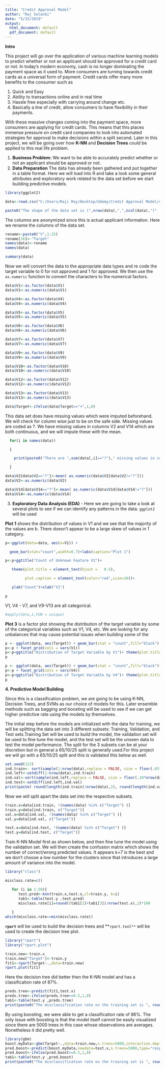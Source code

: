 ```yaml
---
title: "Credit Approval Model"
author: "Raj Solanki"
date: "5/15/2019"
output:
  html_document: default
  pdf_document: default
---
```


**Intro**

   This project will go over the application of various machine learning models to predict whether or not an applicant should be approved for a credit card or not. In today's modern economy, cash is no longer dominating the payment space as it used to. More consumers are turning towards credit cards as a universal form of payment. Credit cards offer many more benefits to the consumer such as

   1. Quick and Easy
   2. Ability to transactions online and in real time
   3. Hassle free especially with carrying around change etc.
   4. Basically a line of credit, allow consumers to have flexibility in their payments.

 

With these massive changes coming into the payment space, more consumers are applying for credit cards. This means that this places immense pressure on credit card companies to look into automated strategies for approval to make decisions within a split second. Later in this project, we will be going over how **K-NN** and **Decision Trees** could be applied to this real life problem.

1. **Business Problem:** We want to be able to accurately predict whether or not an applicant should be approved or not.
2. **Data Preparation** The data has already been gathered and put together in a table format. Here we will load into R and take a look some general attributes and exploratory work related to the data set before we start building predictive models.

 
```r
library(ggplot2)
```

 
```r

data<-read.csv("C:/Users/Raji Roy/Desktop/Udemy/Credit Approval Model/crx.txt",header = F,sep=",", stringsAsFactors = F)
```


```r
paste0("The shape of the data set is (",nrow(data),",",ncol(data),")"  )
```

 

The columns are anonymized since this is actual applicant information. Here we rename the columns of the data set.

```r

rename<-paste0("V",1:15)
rename[16]<-"Target"
names(data)<-rename
names(data)
```

 
```r
summary(data)
```

 
Now we will convert the data to the appropriate data types and re code the target variable to 0 for not approved and 1 for approved. We then use the `as.numeric` function to convert the characters to the numerical factors.

 
```r

data$V1<-as.factor(data$V1)
data$V1<-as.numeric(data$V1)

data$V4<-as.factor(data$V4)
data$V4<-as.numeric(data$V4)

data$V5<-as.factor(data$V5)
data$V5<-as.numeric(data$V5)

data$V6<-as.factor(data$V6)
data$V6<-as.numeric(data$V6)

data$V7<-as.factor(data$V7)
data$V7<-as.numeric(data$V7)

data$V9<-as.factor(data$V9)
data$V9<-as.numeric(data$V9)

data$V10<-as.factor(data$V10)
data$V10<-as.numeric(data$V10)

data$V12<-as.factor(data$V12)
data$V12<-as.numeric(data$V12)

data$V13<-as.factor(data$V13)
data$V13<-as.numeric(data$V13)

data$Target<-ifelse(data$Target=="+",1,0)

```

 

This data set does have missing values which were imputed beforehand. We will check for column wise just to be on the safe side. Missing values are coded as ?. We have missing values in columns V2 and V14 which are both continuous, and we will impute these with the mean.

 

```r

  for(i in names(data))

  {

    print(paste0("There are ",sum(data[,i]=="?")," missing values in column ",i))

  }

```

 


```r

data$V2[data$V2=="?"]<-mean( as.numeric(data$V2[data$V2!="?"]))
data$V2<-as.numeric(data$V2)

data$V14[data$V14=="?"]<-mean( as.numeric(data$V14[data$V14!="?"]))
data$V14<-as.numeric(data$V14)
```


3. **Exploratory Data Analysis (EDA)** - Here we are going to take a look at several plots to see if we can identify any patterns in the data. `ggplot2` will be used

 

**Plot 1** shows the distribution of values in V1 and we see that the majority of the values are b. There doesn't appear to be a large skew of values in 1 category.

```r

p<-ggplot(data=data, aes(x=V1)) +

  geom_bar(stat="count",width=0.7)+labs(caption="Plot 1")

p<-p+ggtitle("Count of Unknown Feature V1")+

   theme(plot.title = element_text(hjust =   0.5),

         plot.caption = element_text(color="red",size=10))+

   ylab("Count")+xlab("V1")

p

```

 
 

 
V1, V4 - V7, and V9-V13 are all categorical.

```r

#apply(data,2,FUN = unique)

```

 

**Plot 3** is a factor plot showing the distribution of the target variable by some of the categorical variables such as V1, V4, etc. We are looking for any unbalances that may cause potential issues when building some of the


```r

p <- ggplot(data, aes(Target)) + geom_bar(stat = "count",fill="black")
p<-p + facet_grid(cols = vars(V1))
p<-p+ggtitle("Distribution of Target Variable by V1")+ theme(plot.title = element_text(hjust =   0.5))
p

```

 


```r

p <- ggplot(data, aes(Target)) + geom_bar(stat = "count",fill="black")+coord_flip()
p<-p + facet_grid(cols = vars(V4))
p<-p+ggtitle("Distribution of Target Variable by V4")+ theme(plot.title = element_text(hjust =   0.5))
p

```

 
**4. Predictive Model Building **

Since this is a classification problem, we are going to be using K-NN, Decision Trees, and SVMs as our choice of models for this. Later ensemble methods such as bagging and boosting will be used to see if we can get higher predictive rate using the models
by themselves.

The initial step before the models are initialized with the data for training, we will be splitting the data set into 3 different subsets: Training, Validation, and Test sets.Training Set will be used to build the model, the validation set will be used to fine tune the model, and the test set will be the unseen data to test the model performance. The split for the 3 subsets can be at your discretion but in general a 65/10/25 split is generally used.For this project we will go with a 65/10/25 split and this is  validated this below as well.

 
```r

set.seed(123)
ind.train<- sort(sample(1:nrow(data),replace = FALSE, size = floor(.65*nrow(data))))
ind.left<-setdiff(1:nrow(data),ind.train)
ind.val<-sort(sample(ind.left,replace = FALSE, size = floor(.10*nrow(data))))
ind.test<-setdiff(ind.left,ind.val)
print(paste( round(length(ind.train)/nrow(data),2), round(length(ind.val)/nrow(data),2), round(length(ind.test)/nrow(data)),2 ))

```

 
Now we will split apart the data set into the respective subsets.

 
```r

train.x=data[ind.train, !(names(data) %in% c("Target") )]
train.y=data[ind.train, c("Target")]
val.x=data[ind.val, !(names(data) %in% c("Target") )]
val.y=data[ind.val, c("Target")]

test.x=data[ind.test, !(names(data) %in% c("Target") )]
test.y=data[ind.test, c("Target")]
```

 
Train K-NN Model first as shown below, and then fine tune the model using the validation set. We will then create the confusion matrix which shows the number of correct/wrong predicted values. It appears k=7 is the best and we don't choose a low number for the clusters since that introduces a large amount of variance into the model. 

```r
library("class")

misclass.rate=c()

   for (i in 1:50){
      test.pred<-knn(train.x,test.x,cl=train.y, k=i)
      tab1<-table(test.y ,test.pred)
      misclass.rate[i]=round((tab1[2]+tab1[3])/nrow(test.x),2)*100
      
   }
which(misclass.rate==min(misclass.rate))
```

 
**`rpart`** will be used to build the decision trees and **`rpart.tool**` will be used to create the decision tree plot.

```r
library("rpart")
library("rpart.plot")

train.new<-train.x
train.new["Target"]<-train.y
fit1<-rpart(Target~.,data=train.new)
rpart.plot(fit1)
```



Here the decision tree did better then the K-NN model and has a classification rate of 87%.

```r
preds.tree<-predict(fit1,test.x)
preds.tree<-ifelse(preds.tree>=0.5,1,0)
tab1<-table(test.y ,preds.tree)
print(paste0("The misclassification rate on the training set is ", round((tab1[2]+tab1[3])/nrow(test.x),2)*100,"%"))
```



By using boosting, we were able to get a classification rate of 86%. The only issue with boosting is that the model itself 
cannot be easily visualized since there are 5000 trees in this case whose observations are averages. Nonetheless it did pretty
well. 


```r
library(gbm)
boost.myData<-gbm(Target~.,data=train.new,n.trees=5000,interaction.depth=5)
pred.boost<-predict(boost.myData,newdata=test.x,n.trees=5000,type="response")
pred.boost<-ifelse(pred.boost>=0.5,1,0)
tab1<-table(test.y ,pred.boost)
print(paste0("The misclassification rate on the training set is ", round((tab1[2]+tab1[3])/nrow(test.x),2)*100,"%"))
```




































